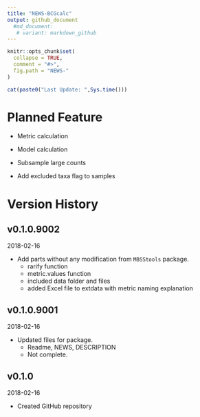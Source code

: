 ```yaml
---
title: "NEWS-BCGcalc"
output: github_document
  #md_document:
   # variant: markdown_github
---
```


<!-- NEWS.md is generated from NEWS.Rmd. Please edit that file -->

```r
knitr::opts_chunk$set(
  collapse = TRUE,
  comment = "#>",
  fig.path = "NEWS-"
)
```

```r
cat(paste0("Last Update: ",Sys.time()))
```

# Planned Feature

* Metric calculation

* Model calculation

* Subsample large counts

* Add excluded taxa flag to samples

# Version History

## v0.1.0.9002
2018-02-16

* Add parts without any modification from `MBSStools` package.
    + rarify function
    + metric.values function
    + included data folder and files
    + added Excel file to extdata with metric naming explanation

## v0.1.0.9001
2018-02-16

* Updated files for package.
    + Readme, NEWS, DESCRIPTION
    + Not complete.

## v0.1.0
2018-02-16

* Created GitHub repository

